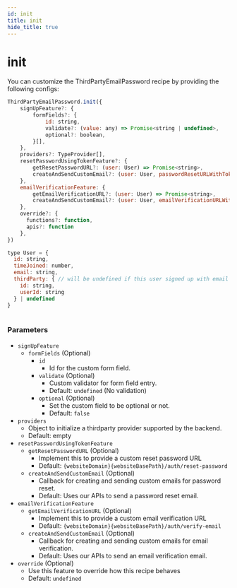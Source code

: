 ```yaml
---
id: init
title: init
hide_title: true
---
```


# init

You can customize the ThirdPartyEmailPassword recipe by providing the following configs:

```js
ThirdPartyEmailPassword.init({
    signUpFeature?: {
        formFields?: {
            id: string,
            validate?: (value: any) => Promise<string | undefined>,
            optional?: boolean,
        }[],
    },
    providers?: TypeProvider[],
    resetPasswordUsingTokenFeature?: {
        getResetPasswordURL?: (user: User) => Promise<string>,
        createAndSendCustomEmail?: (user: User, passwordResetURLWithToken: string) => Promise<void>
    },
    emailVerificationFeature: {
        getEmailVerificationURL?: (user: User) => Promise<string>,
        createAndSendCustomEmail?: (user: User, emailVerificationURLWithToken: string) => Promise<void>,
    },
    override?: {
      functions?: function,
      apis?: function
    },
})

type User = {
  id: string,
  timeJoined: number,
  email: string,
  thirdParty: { // will be undefined if this user signed up with email / password
    id: string,
    userId: string
  } | undefined
}
        
```

### Parameters
- ``signUpFeature``
  - ``formFields`` (Optional)
    - ``id``
      - Id for the custom form field.
    - ``validate`` (Optional)
      - Custom validator for form field entry.
      - Default: `undefined` (No validation)
    - ``optional`` (Optional)
      - Set the custom field to be optional or not.
      - Default: `false`
- `providers`
    - Object to initialize a thirdparty provider supported by the backend.
    - Default: empty
- ``resetPasswordUsingTokenFeature``
  - ``getResetPasswordURL`` (Optional)
    - Implement this to provide a custom reset password URL
    - Default: `{websiteDomain}{websiteBasePath}/auth/reset-password`
  - ``createAndSendCustomEmail`` (Optional)
    - Callback for creating and sending custom emails for password reset.
    - Default: Uses our APIs to send a password reset email.
- ``emailVerificationFeature``
  - ``getEmailVerificationURL`` (Optional)
    - Implement this to provide a custom email verification URL
    - Default: `{websiteDomain}{websiteBasePath}/auth/verify-email`
  - ``createAndSendCustomEmail`` (Optional)
    - Callback for creating and sending custom emails for email verification.
    - Default: Uses our APIs to send an email verification email.
- `override` (Optional)
  - Use this feature to override how this recipe behaves
  - Default: `undefined`